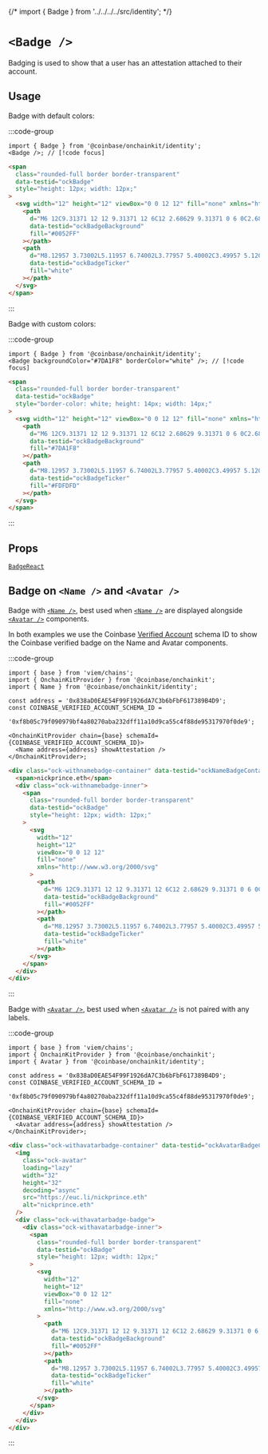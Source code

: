 {/* import { Badge } from '../../../../src/identity'; */}

# `<Badge />`

Badging is used to show that a user has an attestation attached to their account.

## Usage

Badge with default colors:

:::code-group

```tsx [code]
import { Badge } from '@coinbase/onchainkit/identity';
<Badge />; // [!code focus]
```

```html [return html]
<span
  class="rounded-full border border-transparent"
  data-testid="ockBadge"
  style="height: 12px; width: 12px;"
>
  <svg width="12" height="12" viewBox="0 0 12 12" fill="none" xmlns="http://www.w3.org/2000/svg">
    <path
      d="M6 12C9.31371 12 12 9.31371 12 6C12 2.68629 9.31371 0 6 0C2.68629 0 0 2.68629 0 6C0 9.31371 2.68629 12 6 12Z"
      data-testid="ockBadgeBackground"
      fill="#0052FF"
    ></path>
    <path
      d="M8.12957 3.73002L5.11957 6.74002L3.77957 5.40002C3.49957 5.12002 3.04957 5.12002 2.76957 5.40002C2.48957 5.68002 2.48957 6.13002 2.76957 6.41002L4.10957 7.75002L4.59957 8.24002C4.90957 8.55002 5.41957 8.55002 5.72957 8.24002L9.17957 4.79002C9.45957 4.51002 9.45957 4.06002 9.17957 3.78002L9.12957 3.73002C8.84957 3.45002 8.39957 3.45002 8.11957 3.73002H8.12957Z"
      data-testid="ockBadgeTicker"
      fill="white"
    ></path>
  </svg>
</span>
```

:::

<App>
  <Badge />
</App>

Badge with custom colors:

:::code-group

```tsx [code]
import { Badge } from '@coinbase/onchainkit/identity';
<Badge backgroundColor="#7DA1F8" borderColor="white" />; // [!code focus]
```

```html [return html]
<span
  class="rounded-full border border-transparent"
  data-testid="ockBadge"
  style="border-color: white; height: 14px; width: 14px;"
>
  <svg width="12" height="12" viewBox="0 0 12 12" fill="none" xmlns="http://www.w3.org/2000/svg">
    <path
      d="M6 12C9.31371 12 12 9.31371 12 6C12 2.68629 9.31371 0 6 0C2.68629 0 0 2.68629 0 6C0 9.31371 2.68629 12 6 12Z"
      data-testid="ockBadgeBackground"
      fill="#7DA1F8"
    ></path>
    <path
      d="M8.12957 3.73002L5.11957 6.74002L3.77957 5.40002C3.49957 5.12002 3.04957 5.12002 2.76957 5.40002C2.48957 5.68002 2.48957 6.13002 2.76957 6.41002L4.10957 7.75002L4.59957 8.24002C4.90957 8.55002 5.41957 8.55002 5.72957 8.24002L9.17957 4.79002C9.45957 4.51002 9.45957 4.06002 9.17957 3.78002L9.12957 3.73002C8.84957 3.45002 8.39957 3.45002 8.11957 3.73002H8.12957Z"
      data-testid="ockBadgeTicker"
      fill="#FDFDFD"
    ></path>
  </svg>
</span>
```

:::

<App>
  <Badge backgroundColor="#7DA1F8" borderColor="white" tickerColor="#FDFDFD" />
</App>

## Props

[`BadgeReact`](/identity/types#BadgeReact)

## Badge on `<Name />` and `<Avatar />`

Badge with [`<Name />`](/identity/name), best used when [`<Name />`](/identity/name) are displayed alongside [`<Avatar />`](/identity/avatar) components.

In both examples we use the Coinbase [Verified Account](https://base.easscan.org/schema/view/0xf8b05c79f090979bf4a80270aba232dff11a10d9ca55c4f88de95317970f0de9) schema ID to show the Coinbase verified badge on the Name and Avatar components.

:::code-group

```tsx [code]
import { base } from 'viem/chains';
import { OnchainKitProvider } from '@coinbase/onchainkit';
import { Name } from '@coinbase/onchainkit/identity';

const address = '0x838aD0EAE54F99F1926dA7C3b6bFbF617389B4D9';
const COINBASE_VERIFIED_ACCOUNT_SCHEMA_ID =
  '0xf8b05c79f090979bf4a80270aba232dff11a10d9ca55c4f88de95317970f0de9';

<OnchainKitProvider chain={base} schemaId={COINBASE_VERIFIED_ACCOUNT_SCHEMA_ID}>
  <Name address={address} showAttestation />
</OnchainKitProvider>;
```

```html [return html]
<div class="ock-withnamebadge-container" data-testid="ockNameBadgeContainer">
  <span>nickprince.eth</span>
  <div class="ock-withnamebadge-inner">
    <span
      class="rounded-full border border-transparent"
      data-testid="ockBadge"
      style="height: 12px; width: 12px;"
    >
      <svg
        width="12"
        height="12"
        viewBox="0 0 12 12"
        fill="none"
        xmlns="http://www.w3.org/2000/svg"
      >
        <path
          d="M6 12C9.31371 12 12 9.31371 12 6C12 2.68629 9.31371 0 6 0C2.68629 0 0 2.68629 0 6C0 9.31371 2.68629 12 6 12Z"
          data-testid="ockBadgeBackground"
          fill="#0052FF"
        ></path>
        <path
          d="M8.12957 3.73002L5.11957 6.74002L3.77957 5.40002C3.49957 5.12002 3.04957 5.12002 2.76957 5.40002C2.48957 5.68002 2.48957 6.13002 2.76957 6.41002L4.10957 7.75002L4.59957 8.24002C4.90957 8.55002 5.41957 8.55002 5.72957 8.24002L9.17957 4.79002C9.45957 4.51002 9.45957 4.06002 9.17957 3.78002L9.12957 3.73002C8.84957 3.45002 8.39957 3.45002 8.11957 3.73002H8.12957Z"
          data-testid="ockBadgeTicker"
          fill="white"
        ></path>
      </svg>
    </span>
  </div>
</div>
```

:::

<App>
  <OnchainKitProvider
    chain={base}
    schemaId="0xf8b05c79f090979bf4a80270aba232dff11a10d9ca55c4f88de95317970f0de9"
  >
    <Name address="0x838aD0EAE54F99F1926dA7C3b6bFbF617389B4D9" showAttestation />
  </OnchainKitProvider>
</App>

Badge with [`<Avatar />`](/identity/avatar), best used when [`<Avatar />`](/identity/avatar) is not paired with any labels.

:::code-group

```tsx [code]
import { base } from 'viem/chains';
import { OnchainKitProvider } from '@coinbase/onchainkit';
import { Avatar } from '@coinbase/onchainkit/identity';

const address = '0x838aD0EAE54F99F1926dA7C3b6bFbF617389B4D9';
const COINBASE_VERIFIED_ACCOUNT_SCHEMA_ID =
  '0xf8b05c79f090979bf4a80270aba232dff11a10d9ca55c4f88de95317970f0de9';

<OnchainKitProvider chain={base} schemaId={COINBASE_VERIFIED_ACCOUNT_SCHEMA_ID}>
  <Avatar address={address} showAttestation />
</OnchainKitProvider>;
```

```html [return html]
<div class="ock-withavatarbadge-container" data-testid="ockAvatarBadgeContainer">
  <img
    class="ock-avatar"
    loading="lazy"
    width="32"
    height="32"
    decoding="async"
    src="https://euc.li/nickprince.eth"
    alt="nickprince.eth"
  />
  <div class="ock-withavatarbadge-badge">
    <div class="ock-withavatarbadge-inner">
      <span
        class="rounded-full border border-transparent"
        data-testid="ockBadge"
        style="height: 12px; width: 12px;"
      >
        <svg
          width="12"
          height="12"
          viewBox="0 0 12 12"
          fill="none"
          xmlns="http://www.w3.org/2000/svg"
        >
          <path
            d="M6 12C9.31371 12 12 9.31371 12 6C12 2.68629 9.31371 0 6 0C2.68629 0 0 2.68629 0 6C0 9.31371 2.68629 12 6 12Z"
            data-testid="ockBadgeBackground"
            fill="#0052FF"
          ></path>
          <path
            d="M8.12957 3.73002L5.11957 6.74002L3.77957 5.40002C3.49957 5.12002 3.04957 5.12002 2.76957 5.40002C2.48957 5.68002 2.48957 6.13002 2.76957 6.41002L4.10957 7.75002L4.59957 8.24002C4.90957 8.55002 5.41957 8.55002 5.72957 8.24002L9.17957 4.79002C9.45957 4.51002 9.45957 4.06002 9.17957 3.78002L9.12957 3.73002C8.84957 3.45002 8.39957 3.45002 8.11957 3.73002H8.12957Z"
            data-testid="ockBadgeTicker"
            fill="white"
          ></path>
        </svg>
      </span>
    </div>
  </div>
</div>
```

:::

<App>
  <OnchainKitProvider
    chain={base}
    schemaId="0xf8b05c79f090979bf4a80270aba232dff11a10d9ca55c4f88de95317970f0de9"
  >
    <Avatar address="0x838aD0EAE54F99F1926dA7C3b6bFbF617389B4D9" showAttestation />
  </OnchainKitProvider>
</App>
